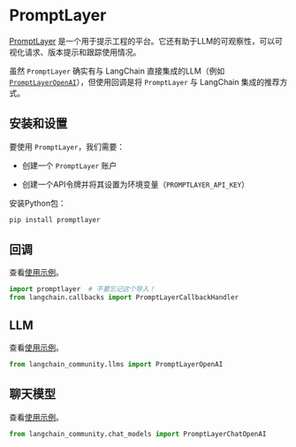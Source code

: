 # PromptLayer

[PromptLayer](https://docs.promptlayer.com/introduction) 是一个用于提示工程的平台。它还有助于LLM的可观察性，可以可视化请求、版本提示和跟踪使用情况。

虽然 `PromptLayer` 确实有与 LangChain 直接集成的LLM（例如 [`PromptLayerOpenAI`](https://docs.promptlayer.com/languages/langchain)），但使用回调是将 `PromptLayer` 与 LangChain 集成的推荐方式。

## 安装和设置

要使用 `PromptLayer`，我们需要：

- 创建一个 `PromptLayer` 账户

- 创建一个API令牌并将其设置为环境变量（`PROMPTLAYER_API_KEY`）

安装Python包：

```bash
pip install promptlayer
```

## 回调

查看[使用示例](/docs/integrations/callbacks/promptlayer)。

```python
import promptlayer  # 不要忘记这个导入！
from langchain.callbacks import PromptLayerCallbackHandler
```

## LLM

查看[使用示例](/docs/integrations/llms/promptlayer_openai)。

```python
from langchain_community.llms import PromptLayerOpenAI
```

## 聊天模型

查看[使用示例](/docs/integrations/chat/promptlayer_chatopenai)。

```python
from langchain_community.chat_models import PromptLayerChatOpenAI
```